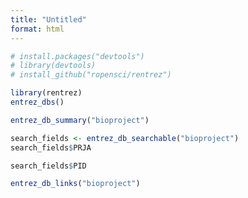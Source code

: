 ```yaml
---
title: "Untitled"
format: html
---
```



```r
# install.packages("devtools")
# library(devtools)
# install_github("ropensci/rentrez")
```


```r
library(rentrez)
entrez_dbs()
```


```r
entrez_db_summary("bioproject")
```


```r
search_fields <- entrez_db_searchable("bioproject")
search_fields$PRJA 	 
```
```r
search_fields$PID
```


```r
entrez_db_links("bioproject")
```